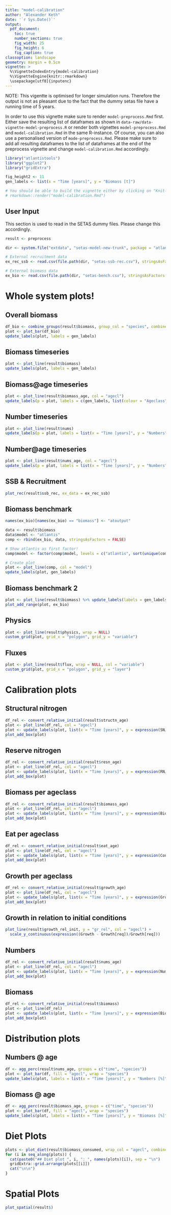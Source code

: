 ```yaml
---
title: "model-calibration"
author: "Alexander Keth"
date: '`r Sys.Date()`'
output: 
  pdf_document:
    toc: true
    number_sections: true
    fig_width: 25
    fig_height: 6
    fig_caption: true
classoption: landscape
geometry: margin = 0.5cm
vignette: >
  %\VignetteIndexEntry{model-calibration}
  %\VignetteEngine{knitr::rmarkdown}
  \usepackage[utf8]{inputenc}
---
```


\newpage

NOTE: This vigentte is optimised for longer simulation runs. Therefore the output is not as pleasant
due to the fact that the dummy setas file have a running time of 5 years.

In order to use this vignette make sure to render `model-preprocess.Rmd` first. Either save the resulting
list of dataframes as shown in `data-raw/data-vignette-model-preprocess.R` or render both vignettes
`model-preprocess.Rmd` and `model-calibration.Rmd` in the same R-instance. Of course,  you can also use 
a personalised version of `mode-preprocess.Rmd`. Please make sure to add all resulting dataframes
to the list of dataframes at the end of the preprocess vignette and change `model-calibration.Rmd` accordingly.

```r
library("atlantistools")
library("ggplot2")
library("gridExtra")

fig_height2 <- 11
gen_labels <- list(x = "Time [years]", y = "Biomass [t]")

# You should be able to build the vignette either by clicking on "Knit-PDF" or with
# rmarkdown::render("model-calibration.Rmd")
```

## User Input
This section is used to read in the SETAS dummy files. Please change this accordingly.

```r
result <- preprocess

dir <- system.file("extdata", "setas-model-new-trunk", package = "atlantistools")

# External recruitment data
ex_rec_ssb <- read.csv(file.path(dir, "setas-ssb-rec.csv"), stringsAsFactors = FALSE)

# External biomass data
ex_bio <- read.csv(file.path(dir, "setas-bench.csv"), stringsAsFactors = FALSE)
```

\newpage

# Whole system plots!
## Overall biomass
```r
df_bio <- combine_groups(result$biomass, group_col = "species", combine_thresh = 10)
plot <- plot_bar(df_bio)
update_labels(plot, labels = gen_labels)
```

\newpage

## Biomass timeseries
```r
plot <- plot_line(result$biomass)
update_labels(plot, labels = gen_labels)
```

\newpage

## Biomass@age timeseries
```r
plot <- plot_line(result$biomass_age, col = "agecl")
update_labels(p = plot, labels = c(gen_labels, list(colour = "Ageclass")))
```

\newpage

## Number timeseries
```r
plot <- plot_line(result$nums)
update_labels(p = plot, labels = list(x = "Time [years]", y = "Numbers"))
```

\newpage

## Number@age timeseries
```r
plot <- plot_line(result$nums_age, col = "agecl")
update_labels(p = plot, labels = list(x = "Time [years]", y = "Numbers", colour = "Ageclass"))
```

\newpage

## SSB & Recruitment

```r
plot_rec(result$ssb_rec, ex_data = ex_rec_ssb)
```

\newpage

## Biomass benchmark
```r
names(ex_bio)[names(ex_bio) == "biomass"] <- "atoutput"

data <- result$biomass
data$model <- "atlantis"
comp <- rbind(ex_bio, data, stringsAsFactors = FALSE)

# Show atlantis as first factor!
comp$model <- factor(comp$model, levels = c("atlantis", sort(unique(comp$model))[sort(unique(comp$model)) != "atlantis"]))

# Create plot
plot <- plot_line(comp, col = "model")
update_labels(plot, gen_labels)
```

\newpage

## Biomass benchmark 2
```r
plot <- plot_line(result$biomass) %>% update_labels(labels = gen_labels)
plot_add_range(plot, ex_bio)
```

\newpage

## Physics
```r
plot <- plot_line(result$physics, wrap = NULL)
custom_grid(plot, grid_x = "polygon", grid_y = "variable")
```

\newpage

## Fluxes
```r
plot <- plot_line(result$flux, wrap = NULL, col = "variable")
custom_grid(plot, grid_x = "polygon", grid_y = "layer")
```

\newpage

# Calibration plots
## Structural nitrogen
```r
df_rel <- convert_relative_initial(result$structn_age)
plot <- plot_line(df_rel, col = "agecl")
plot <- update_labels(plot, list(x = "Time [years]", y = expression(SN/SN[init])))
plot_add_box(plot)
```

\newpage

## Reserve nitrogen
```r
df_rel <- convert_relative_initial(result$resn_age)
plot <- plot_line(df_rel, col = "agecl")
plot <- update_labels(plot, list(x = "Time [years]", y = expression(RN/RN[init])))
plot_add_box(plot)
```

\newpage

## Biomass per ageclass
```r
df_rel <- convert_relative_initial(result$biomass_age)
plot <- plot_line(df_rel, col = "agecl")
plot <- update_labels(plot, list(x = "Time [years]", y = expression(Biomass/Biomass[init])))
plot_add_box(plot)
```

\newpage

## Eat per ageclass
```r
df_rel <- convert_relative_initial(result$eat_age)
plot <- plot_line(df_rel, col = "agecl")
plot <- update_labels(plot, list(x = "Time [years]", y = expression(Cons./Cons.[init])))
plot_add_box(plot)
```

\newpage

## Growth per ageclass
```r
df_rel <- convert_relative_initial(result$growth_age)
plot <- plot_line(df_rel, col = "agecl")
plot <- update_labels(plot, list(x = "Time [years]", y = expression(Growth/Growth[init])))
plot_add_box(plot)
```

\newpage

## Growth in relation to initial conditions
```r
plot_line(result$growth_rel_init, y = "gr_rel", col = "agecl") +
  scale_y_continuous(expression((Growth - Growth[req])/Growth[req]))
```


\newpage

## Numbers
```r
df_rel <- convert_relative_initial(result$nums_age)
plot <- plot_line(df_rel, col = "agecl")
plot <- update_labels(plot, list(x = "Time [years]", y = expression(Numbers/Numbers[init])))
plot_add_box(plot)
```

\newpage

## Biomass
```r
df_rel <- convert_relative_initial(result$biomass)
plot <- plot_line(df_rel)
plot <- update_labels(plot, list(x = "Time [years]", y = expression(Biomass/Biomass[init])))
plot_add_box(plot)
```

\newpage

# Distribution plots
## Numbers @ age
```r
df <- agg_perc(result$nums_age, groups = c("time", "species"))
plot <- plot_bar(df, fill = "agecl", wrap = "species")
update_labels(plot, labels = list(x = "Time [years]", y = "Numbers [%]"))
```

\newpage

## Biomass @ age
```r
df <- agg_perc(result$biomass_age, groups = c("time", "species"))
plot <- plot_bar(df, fill = "agecl", wrap = "species")
update_labels(plot, labels = list(x = "Time [years]", y = "Biomass [%]"))
```

\newpage

# Diet Plots

```r
plots <- plot_diet(result$biomass_consumed, wrap_col = "agecl", combine_thresh = 7)
for (i in seq_along(plots)) {
  cat(paste0("## Diet plot ", i, ": ", names(plots)[i]), sep = "\n")
  gridExtra::grid.arrange(plots[[i]])
  cat("\n\n")
}
```

\newpage

# Spatial Plots
```r
plot_spatial(result$)
```



